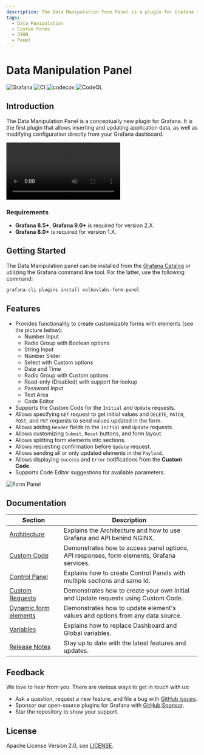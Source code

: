 ```yaml
---
description: The Data Manipulation Form Panel is a plugin for Grafana that can be used to insert, update application data, and modify configuration directly from your Grafana dashboard.
tags:
  - Data Manipulation
  - Custom Forms
  - JSON
  - Panel
---
```



# Data Manipulation Panel

![Grafana](https://img.shields.io/badge/Grafana-9.3.1-orange)
![CI](https://github.com/volkovlabs/volkovlabs-form-panel/workflows/CI/badge.svg)
![codecov](https://codecov.io/gh/VolkovLabs/volkovlabs-form-panel/branch/main/graph/badge.svg)
![CodeQL](https://github.com/VolkovLabs/volkovlabs-form-panel/actions/workflows/codeql-analysis.yml/badge.svg)

## Introduction

The Data Manipulation Panel is a conceptually new plugin for Grafana. It is the first plugin that allows inserting and updating application data, as well as modifying configuration directly from your Grafana dashboard.

<Video
  src="https://www.youtube.com/embed/DXALVG8GijM"
  title="Manual data entering and User input into Dashboard."
/>

### Requirements

- **Grafana 8.5+**, **Grafana 9.0+** is required for version 2.X.
- **Grafana 8.0+** is required for version 1.X.

## Getting Started

The Data Manipulation panel can be installed from the [Grafana Catalog](https://grafana.com/grafana/plugins/volkovlabs-form-panel/) or utilizing the Grafana command line tool. For the latter, use the following command:

```bash
grafana-cli plugins install volkovlabs-form-panel
```

## Features

- Provides functionality to create customizable forms with elements (see the picture below):
  - Number Input
  - Radio Group with Boolean options
  - String Input
  - Number Slider
  - Select with Custom options
  - Date and Time
  - Radio Group with Custom options
  - Read-only (Disabled) with support for lookup
  - Password Input
  - Text Area
  - Code Editor
- Supports the Custom Code for the `Initial` and `Update` requests.
- Allows specifying `GET` request to get initial values and `DELETE`, `PATCH`, `POST`, and `PUT` requests to send values updated in the form.
- Allows adding `Header` fields to the `Initial` and `Update` requests.
- Allows customizing `Submit`, `Reset` buttons, and form layout.
- Allows splitting form elements into sections.
- Allows requesting confirmation before `Update` request.
- Allows sending all or only updated elements in the `Payload`.
- Allows displaying `Success` and `Error` notifications from the **Custom Code**.
- Supports Code Editor suggestions for available parameters.

![Form Panel](https://raw.githubusercontent.com/volkovlabs/volkovlabs-form-panel/main/src/img/panel.png)

## Documentation

| Section                          | Description                                                                               |
| -------------------------------- | ----------------------------------------------------------------------------------------- |
| [Architecture](architecture)     | Explains the Architecture and how to use Grafana and API behind NGINX.                    |
| [Custom Code](code)              | Demonstrates how to access panel options, API responses, form elements, Grafana services. |
| [Control Panel](control)         | Explains how to create Control Panels with multiple sections and same Id.                 |
| [Custom Requests](request)       | Demonstrates how to create your own Initial and Update requests using Custom Code.        |
| [Dynamic form elements](dynamic) | Demonstrates how to update element's values and options from any data source.             |
| [Variables](variables)           | Explains how to replace Dashboard and Global variables.                                   |
| [Release Notes](release)         | Stay up to date with the latest features and updates.                                     |

## Feedback

We love to hear from you. There are various ways to get in touch with us:

- Ask a question, request a new feature, and file a bug with [GitHub issues](https://github.com/volkovlabs/volkovlabs-form-panel/issues/new/choose).
- Sponsor our open-source plugins for Grafana with [GitHub Sponsor](https://github.com/sponsors/VolkovLabs).
- Star the repository to show your support.

## License

Apache License Version 2.0, see [LICENSE](https://github.com/volkovlabs/volkovlabs-form-panel/blob/main/LICENSE).

